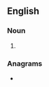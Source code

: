 {{also|scopies}}

==English==

===Noun===
{{head|en|noun plural form}}

# {{plural of|Scopie|lang=en}}

===Anagrams===
* {{l|en|psicose}}